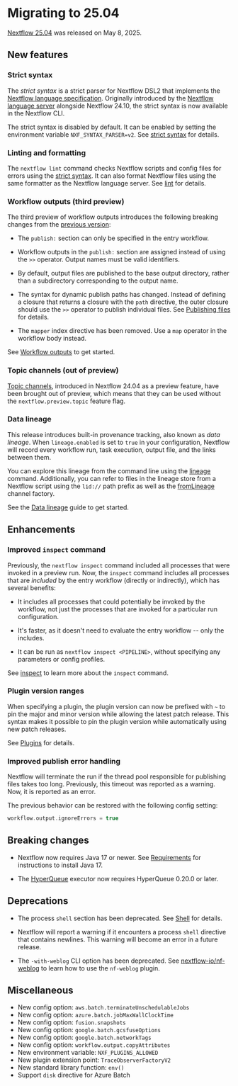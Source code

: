 # Migrating to 25.04

[Nextflow 25.04](https://github.com/nextflow-io/nextflow/releases/tag/v25.04.0) was released on May 8, 2025.

## New features

### Strict syntax

The *strict syntax* is a strict parser for Nextflow DSL2 that implements the [Nextflow language specification][syntax-page]. Originally introduced by the [Nextflow language server](https://github.com/nextflow-io/language-server) alongside Nextflow 24.10, the strict syntax is now available in the Nextflow CLI.

The strict syntax is disabled by default. It can be enabled by setting the environment variable `NXF_SYNTAX_PARSER=v2`. See [strict syntax][strict-syntax-page] for details.

### Linting and formatting

The `nextflow lint` command checks Nextflow scripts and config files for errors using the [strict syntax][strict-syntax-page]. It can also format Nextflow files using the same formatter as the Nextflow language server. See [lint][cli-lint] for details.

### Workflow outputs (third preview)

The third preview of workflow outputs introduces the following breaking changes from the [previous version][workflow-outputs-second-preview]:

- The `publish:` section can only be specified in the entry workflow.

- Workflow outputs in the `publish:` section are assigned instead of using the `>>` operator. Output names must be valid identifiers.

- By default, output files are published to the base output directory, rather than a subdirectory corresponding to the output name.

- The syntax for dynamic publish paths has changed. Instead of defining a closure that returns a closure with the `path` directive, the outer closure should use the `>>` operator to publish individual files. See [Publishing files][workflow-publishing-files] for details.

- The `mapper` index directive has been removed. Use a `map` operator in the workflow body instead.

See [Workflow outputs][workflow-output-def] to get started.

### Topic channels (out of preview)

[Topic channels][channel-topic], introduced in Nextflow 24.04 as a preview feature, have been brought out of preview, which means that they can be used without the `nextflow.preview.topic` feature flag.

### Data lineage

This release introduces built-in provenance tracking, also known as *data lineage*. When `lineage.enabled` is set to `true` in your configuration, Nextflow will record every workflow run, task execution, output file, and the links between them.

You can explore this lineage from the command line using the [lineage][cli-lineage] command. Additionally, you can refer to files in the lineage store from a Nextflow script using the `lid://` path prefix as well as the [fromLineage][channel-from-lineage] channel factory.

See the [Data lineage][data-lineage-page] guide to get started.

## Enhancements

### Improved `inspect` command

Previously, the `nextflow inspect` command included all processes that were invoked in a preview run. Now, the `inspect` command includes all processes that are *included* by the entry workflow (directly or indirectly), which has several benefits:

- It includes all processes that could potentially be invoked by the workflow, not just the processes that are invoked for a particular run configuration.

- It's faster, as it doesn't need to evaluate the entry workflow -- only the includes.

- It can be run as `nextflow inspect <PIPELINE>`, without specifying any parameters or config profiles.

See [inspect][cli-inspect] to learn more about the `inspect` command.

### Plugin version ranges

When specifying a plugin, the plugin version can now be prefixed with `~` to pin the major and minor version while allowing the latest patch release. This syntax makes it possible to pin the plugin version while automatically using new patch releases.

See [Plugins][plugins-page] for details.

### Improved publish error handling

Nextflow will terminate the run if the thread pool responsible for publishing files takes too long. Previously, this timeout was reported as a warning. Now, it is reported as an error.

The previous behavior can be restored with the following config setting:

```groovy
workflow.output.ignoreErrors = true
```

## Breaking changes

- Nextflow now requires Java 17 or newer. See [Requirements][install-requirements] for instructions to install Java 17.

- The [HyperQueue][hyperqueue-executor] executor now requires HyperQueue 0.20.0 or later.

## Deprecations

- The process `shell` section has been deprecated. See [Shell][process-shell] for details.

- Nextflow will report a warning if it encounters a process `shell` directive that contains newlines. This warning will become an error in a future release.

- The `-with-weblog` CLI option has been deprecated. See [nextflow-io/nf-weblog](https://github.com/nextflow-io/nf-weblog) to learn how to use the `nf-weblog` plugin.

## Miscellaneous

- New config option: `aws.batch.terminateUnschedulableJobs`
- New config option: `azure.batch.jobMaxWallClockTime`
- New config option: `fusion.snapshots`
- New config option: `google.batch.gcsfuseOptions`
- New config option: `google.batch.networkTags`
- New config option: `workflow.output.copyAttributes`
- New environment variable: `NXF_PLUGINS_ALLOWED`
- New plugin extension point: `TraceObserverFactoryV2`
- New standard library function: `env()`
- Support `disk` directive for Azure Batch

[channel-from-lineage]: /nextflow_docs/nextflow_repo/docs/reference/channel.mdx#fromlineage
[channel-topic]: /nextflow_docs/nextflow_repo/docs/reference/channel.mdx#topic
[cli-inspect]: /nextflow_docs/nextflow_repo/docs/reference/cli.mdx#inspect
[cli-lineage]: /nextflow_docs/nextflow_repo/docs/reference/cli.mdx#lineage
[cli-lint]: /nextflow_docs/nextflow_repo/docs/reference/cli.mdx#lint
[data-lineage-page]: /nextflow_docs/nextflow_repo/docs/tutorials/data-lineage.mdx
[hyperqueue-executor]: /nextflow_docs/nextflow_repo/docs/executor.mdx#hyperqueue
[install-requirements]: /nextflow_docs/nextflow_repo/docs/install.mdx#requirements
[plugins-page]: /nextflow_docs/nextflow_repo/docs/plugins.mdx
[process-shell]: /nextflow_docs/nextflow_repo/docs/process.mdx#shell
[syntax-page]: /nextflow_docs/nextflow_repo/docs/reference/syntax.mdx
[strict-syntax-page]: /nextflow_docs/nextflow_repo/docs/strict-syntax.mdx
[workflow-outputs-second-preview]: /nextflow_docs/nextflow_repo/docs/migrations/24-10.mdx#workflow-outputs-second-preview
[workflow-output-def]: /nextflow_docs/nextflow_repo/docs/workflow.mdx#workflow-outputs
[workflow-publishing-files]: /nextflow_docs/nextflow_repo/docs/workflow.mdx#publishing-files
